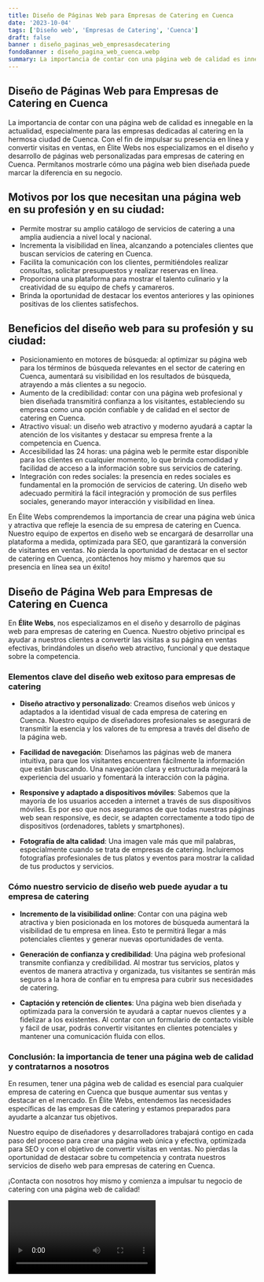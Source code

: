 ```yaml
---
title: Diseño de Páginas Web para Empresas de Catering en Cuenca
date: '2023-10-04'
tags: ['Diseño web', 'Empresas de Catering', 'Cuenca']
draft: false
banner : diseño_paginas_web_empresasdecatering
fondoBanner : diseño_pagina_web_cuenca.webp
summary: La importancia de contar con una página web de calidad es innegable en la actualidad, especialmente para las empresas dedicadas al catering en la hermosa ciudad de Cuenca. Con el fin de impulsar su presencia en línea y convertir visitas en ventas, en Élite Webs nos especializamos en el diseño y desarrollo de páginas web personalizadas para empresas de catering en Cuenca. Permítanos mostrarle cómo una página web bien diseñada puede marcar la diferencia en su negocio.
---
```


## Diseño de Páginas Web para Empresas de Catering en Cuenca

La importancia de contar con una página web de calidad es innegable en la actualidad, especialmente para las empresas dedicadas al catering en la hermosa ciudad de Cuenca. Con el fin de impulsar su presencia en línea y convertir visitas en ventas, en Élite Webs nos especializamos en el diseño y desarrollo de páginas web personalizadas para empresas de catering en Cuenca. Permítanos mostrarle cómo una página web bien diseñada puede marcar la diferencia en su negocio.

## Motivos por los que necesitan una página web en su profesión y en su ciudad:

- Permite mostrar su amplio catálogo de servicios de catering a una amplia audiencia a nivel local y nacional.
- Incrementa la visibilidad en línea, alcanzando a potenciales clientes que buscan servicios de catering en Cuenca.
- Facilita la comunicación con los clientes, permitiéndoles realizar consultas, solicitar presupuestos y realizar reservas en línea.
- Proporciona una plataforma para mostrar el talento culinario y la creatividad de su equipo de chefs y camareros.
- Brinda la oportunidad de destacar los eventos anteriores y las opiniones positivas de los clientes satisfechos.

## Beneficios del diseño web para su profesión y su ciudad:

- Posicionamiento en motores de búsqueda: al optimizar su página web para los términos de búsqueda relevantes en el sector de catering en Cuenca, aumentará su visibilidad en los resultados de búsqueda, atrayendo a más clientes a su negocio.
- Aumento de la credibilidad: contar con una página web profesional y bien diseñada transmitirá confianza a los visitantes, estableciendo su empresa como una opción confiable y de calidad en el sector de catering en Cuenca.
- Atractivo visual: un diseño web atractivo y moderno ayudará a captar la atención de los visitantes y destacar su empresa frente a la competencia en Cuenca.
- Accesibilidad las 24 horas: una página web le permite estar disponible para los clientes en cualquier momento, lo que brinda comodidad y facilidad de acceso a la información sobre sus servicios de catering.
- Integración con redes sociales: la presencia en redes sociales es fundamental en la promoción de servicios de catering. Un diseño web adecuado permitirá la fácil integración y promoción de sus perfiles sociales, generando mayor interacción y visibilidad en línea.

En Élite Webs comprendemos la importancia de crear una página web única y atractiva que refleje la esencia de su empresa de catering en Cuenca. Nuestro equipo de expertos en diseño web se encargará de desarrollar una plataforma a medida, optimizada para SEO, que garantizará la conversión de visitantes en ventas. No pierda la oportunidad de destacar en el sector de catering en Cuenca, ¡contáctenos hoy mismo y haremos que su presencia en línea sea un éxito!

<GifSeo />

<Cta />

## **Diseño de Página Web para Empresas de Catering en Cuenca**

En **Élite Webs**, nos especializamos en el diseño y desarrollo de páginas web para empresas de catering en Cuenca. Nuestro objetivo principal es ayudar a nuestros clientes a convertir las visitas a su página en ventas efectivas, brindándoles un diseño web atractivo, funcional y que destaque sobre la competencia.

### **Elementos clave del diseño web exitoso para empresas de catering**

- **Diseño atractivo y personalizado**: Creamos diseños web únicos y adaptados a la identidad visual de cada empresa de catering en Cuenca. Nuestro equipo de diseñadores profesionales se asegurará de transmitir la esencia y los valores de tu empresa a través del diseño de la página web.

- **Facilidad de navegación**: Diseñamos las páginas web de manera intuitiva, para que los visitantes encuentren fácilmente la información que están buscando. Una navegación clara y estructurada mejorará la experiencia del usuario y fomentará la interacción con la página.

- **Responsive y adaptado a dispositivos móviles**: Sabemos que la mayoría de los usuarios acceden a internet a través de sus dispositivos móviles. Es por eso que nos aseguramos de que todas nuestras páginas web sean responsive, es decir, se adapten correctamente a todo tipo de dispositivos (ordenadores, tablets y smartphones).

- **Fotografía de alta calidad**: Una imagen vale más que mil palabras, especialmente cuando se trata de empresas de catering. Incluiremos fotografías profesionales de tus platos y eventos para mostrar la calidad de tus productos y servicios.

### **Cómo nuestro servicio de diseño web puede ayudar a tu empresa de catering**

- **Incremento de la visibilidad online**: Contar con una página web atractiva y bien posicionada en los motores de búsqueda aumentará la visibilidad de tu empresa en línea. Esto te permitirá llegar a más potenciales clientes y generar nuevas oportunidades de venta.

- **Generación de confianza y credibilidad**: Una página web profesional transmite confianza y credibilidad. Al mostrar tus servicios, platos y eventos de manera atractiva y organizada, tus visitantes se sentirán más seguros a la hora de confiar en tu empresa para cubrir sus necesidades de catering.

- **Captación y retención de clientes**: Una página web bien diseñada y optimizada para la conversión te ayudará a captar nuevos clientes y a fidelizar a los existentes. Al contar con un formulario de contacto visible y fácil de usar, podrás convertir visitantes en clientes potenciales y mantener una comunicación fluida con ellos.

### **Conclusión: la importancia de tener una página web de calidad y contratarnos a nosotros**

En resumen, tener una página web de calidad es esencial para cualquier empresa de catering en Cuenca que busque aumentar sus ventas y destacar en el mercado. En Élite Webs, entendemos las necesidades específicas de las empresas de catering y estamos preparados para ayudarte a alcanzar tus objetivos.

Nuestro equipo de diseñadores y desarrolladores trabajará contigo en cada paso del proceso para crear una página web única y efectiva, optimizada para SEO y con el objetivo de convertir visitas en ventas. No pierdas la oportunidad de destacar sobre tu competencia y contrata nuestros servicios de diseño web para empresas de catering en Cuenca.

¡Contacta con nosotros hoy mismo y comienza a impulsar tu negocio de catering con una página web de calidad!

<Video />

<CtaBot job='Empresas de Catering' city='Cuenca'/>

<Gmaps query='Cuenca+españa+maps' />